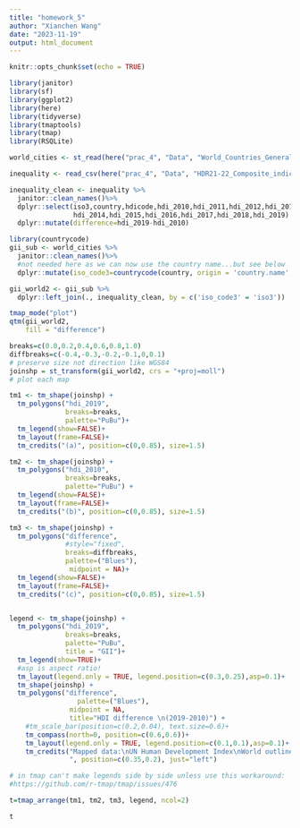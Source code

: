 ---
title: "homework_5"
author: "Xianchen Wang"
date: "2023-11-19"
output: html_document
---

```{r setup, include=FALSE}
knitr::opts_chunk$set(echo = TRUE)
```


```{r}
library(janitor)
library(sf)
library(ggplot2)
library(here)
library(tidyverse)
library(tmaptools)
library(tmap)
library(RSQLite)
```


```{r}
world_cities <- st_read(here("prac_4", "Data", "World_Countries_Generalized", "World_Countries_Generalized.shp"))

inequality <- read_csv(here("prac_4", "Data", "HDR21-22_Composite_indices_complete_time_series.csv"), na= "")
```


```{r}
inequality_clean <- inequality %>%
  janitor::clean_names()%>%
  dplyr::select(iso3,country,hdicode,hdi_2010,hdi_2011,hdi_2012,hdi_2013,
                hdi_2014,hdi_2015,hdi_2016,hdi_2017,hdi_2018,hdi_2019) %>%
  dplyr::mutate(difference=hdi_2019-hdi_2010)

```


```{r}
library(countrycode)
gii_sub <- world_cities %>%
  janitor::clean_names()%>%
  #not needed here as we can now use the country name...but see below
  dplyr::mutate(iso_code3=countrycode(country, origin = 'country.name', destination = 'iso3c'))

gii_world2 <- gii_sub %>%
  dplyr::left_join(., inequality_clean, by = c('iso_code3' = 'iso3'))
```


```{r}
tmap_mode("plot")
qtm(gii_world2, 
    fill = "difference")
```


```{r}
breaks=c(0.0,0.2,0.4,0.6,0.8,1.0)
diffbreaks=c(-0.4,-0.3,-0.2,-0.1,0,0.1)
# preserve size not direction like WGS84
joinshp = st_transform(gii_world2, crs = "+proj=moll")
# plot each map

tm1 <- tm_shape(joinshp) + 
  tm_polygons("hdi_2019", 
              breaks=breaks,
              palette="PuBu")+
  tm_legend(show=FALSE)+
  tm_layout(frame=FALSE)+
  tm_credits("(a)", position=c(0,0.85), size=1.5)

tm2 <- tm_shape(joinshp) + 
  tm_polygons("hdi_2010",
              breaks=breaks,
              palette="PuBu") + 
  tm_legend(show=FALSE)+
  tm_layout(frame=FALSE)+
  tm_credits("(b)", position=c(0,0.85), size=1.5)

tm3 <- tm_shape(joinshp) + 
  tm_polygons("difference",
              #style="fixed",
              breaks=diffbreaks,
              palette=("Blues"),
               midpoint = NA)+ 
  tm_legend(show=FALSE)+
  tm_layout(frame=FALSE)+
  tm_credits("(c)", position=c(0,0.85), size=1.5)


legend <- tm_shape(joinshp) + 
  tm_polygons("hdi_2019", 
              breaks=breaks,
              palette="PuBu",
              title = "GII")+
  tm_legend(show=TRUE)+
  #asp is aspect ratio! 
  tm_layout(legend.only = TRUE, legend.position=c(0.3,0.25),asp=0.1)+
  tm_shape(joinshp) +
  tm_polygons("difference",
                 palette=("Blues"),
               midpoint = NA,
               title="HDI difference \n(2019-2010)") +
    #tm_scale_bar(position=c(0.2,0.04), text.size=0.6)+
    tm_compass(north=0, position=c(0.6,0.6))+
    tm_layout(legend.only = TRUE, legend.position=c(0.1,0.1),asp=0.1)+
    tm_credits("Mapped data:\nUN Human Development Index\nWorld outline:\nArcGIS Hub 
               ", position=c(0.35,0.2), just="left")

# in tmap can't make legends side by side unless use this workaround: 
#https://github.com/r-tmap/tmap/issues/476 

t=tmap_arrange(tm1, tm2, tm3, legend, ncol=2)

t
```

